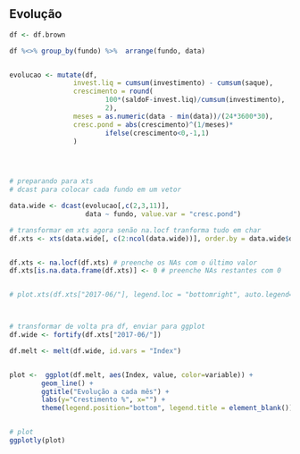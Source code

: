 <br>

## Evolução 


```r
df <- df.brown

df %<>% group_by(fundo) %>%  arrange(fundo, data)


evolucao <- mutate(df,
                invest.liq = cumsum(investimento) - cumsum(saque),
                crescimento = round(
                        100*(saldoF-invest.liq)/cumsum(investimento),
                        2),
                meses = as.numeric(data - min(data))/(24*3600*30),
                cresc.pond = abs(crescimento)^(1/meses)*
                        ifelse(crescimento<0,-1,1)
                )
                



# preparando para xts
# dcast para colocar cada fundo em um vetor

data.wide <- dcast(evolucao[,c(2,3,11)], 
                   data ~ fundo, value.var = "cresc.pond")

# transformar em xts agora senão na.locf tranforma tudo em char
df.xts <- xts(data.wide[, c(2:ncol(data.wide))], order.by = data.wide$data)


df.xts <- na.locf(df.xts) # preenche os NAs com o último valor
df.xts[is.na.data.frame(df.xts)] <- 0 # preenche NAs restantes com 0


# plot.xts(df.xts["2017-06/"], legend.loc = "bottomright", auto.legend=TRUE)



# transformar de volta pra df, enviar para ggplot
df.wide <- fortify(df.xts["2017-06/"])

df.melt <- melt(df.wide, id.vars = "Index")


plot <-  ggplot(df.melt, aes(Index, value, color=variable)) + 
        geom_line() + 
        ggtitle("Evolução a cada mês") +
        labs(y="Crestimento %", x="") + 
        theme(legend.position="bottom", legend.title = element_blank())


# plot
ggplotly(plot)




    







```

